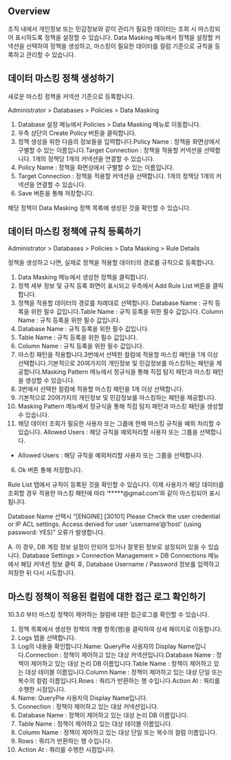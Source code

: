 ## Overview
조직 내에서 개인정보 또는 민감정보와 같이 관리가 필요한 데이터는 조회 시 마스킹되어 표시하도록 정책을 설정할 수 있습니다. Data Masking 메뉴에서 정책을 설정할 커넥션을 선택하여 정책을 생성하고, 마스킹이 필요한 데이터를 컬럼 기준으로 규칙을 등록하고 관리할 수 있습니다.

## 데이터 마스킹 정책 생성하기
새로운 마스킹 정책을 커넥션 기준으로 등록합니다.

Administrator &gt; Databases &gt; Policies &gt; Data Masking

1. Database 설정 메뉴에서 Policies > Data Masking 메뉴로 이동합니다.
2. 우측 상단의 Create Policy 버튼을 클릭합니다.
3. 정책 생성을 위한 다음의 정보들을 입력합니다.Policy Name : 정책을 화면상에서 구별할 수 있는 이름입니다.Target Connection : 정책을 적용할 커넥션을 선택합니다. 1개의 정책당 1개의 커넥션을 연결할 수 있습니다.
  1. Policy Name : 정책을 화면상에서 구별할 수 있는 이름입니다.
  2. Target Connection : 정책을 적용할 커넥션을 선택합니다. 1개의 정책당 1개의 커넥션을 연결할 수 있습니다.
4. Save 버튼을 통해 저장합니다.

해당 정책이 Data Masking 정책 목록에 생성된 것을 확인할 수 있습니다.

## 데이터 마스킹 정책에 규칙 등록하기
Administrator &gt; Databases &gt; Policies &gt; Data Masking &gt; Rule Details

정책을 생성하고 나면, 실제로 정책을 적용할 데이터의 경로를 규칙으로 등록합니다.

1. Data Masking 메뉴에서 생성한 정책을 클릭합니다.
2. 정책 세부 정보 및 규칙 등록 화면이 표시되고 우측에서 Add Rule List 버튼을 클릭합니다.
3. 정책을 적용할 데이터의 경로를 차례대로 선택합니다. Database Name : 규칙 등록을 위한 필수 값입니다.Table Name : 규칙 등록을 위한 필수 값입니다. Column Name : 규칙 등록을 위한 필수 값입니다.
  1. Database Name : 규칙 등록을 위한 필수 값입니다.
  2. Table Name : 규칙 등록을 위한 필수 값입니다.
  3. Column Name : 규칙 등록을 위한 필수 값입니다.
4. 마스킹 패턴을 적용합니다.3번에서 선택한 컬럼에 적용할 마스킹 패턴을 1개 이상 선택합니다.기본적으로 20여가지의 개인정보 및 민감정보를 마스킹하는 패턴을 제공합니다.Masking Pattern 메뉴에서 정규식을 통해 직접 탐지 패턴과 마스킹 패턴을 생성할 수 있습니다.
  1. 3번에서 선택한 컬럼에 적용할 마스킹 패턴을 1개 이상 선택합니다.
  2. 기본적으로 20여가지의 개인정보 및 민감정보를 마스킹하는 패턴을 제공합니다.
  3. Masking Pattern 메뉴에서 정규식을 통해 직접 탐지 패턴과 마스킹 패턴을 생성할 수 있습니다.
5. 해당 데이터 조회가 필요한 사용자 또는 그룹에 한해 마스킹 규칙을 예외 처리할 수 있습니다. Allowed Users : 해당 규칙을 예외처리할 사용자 또는 그룹을 선택합니다.
  * Allowed Users : 해당 규칙을 예외처리할 사용자 또는 그룹을 선택합니다.
6. Ok 버튼 통해 저장합니다.

Rule List 탭에서 규칙이 등록된 것을 확인할 수 있습니다. 이제 사용자가 해당 데이터를 조회할 경우 적용한 마스킹 패턴에 따라 ‘*****@gmail.com’와 같이 마스킹되어 표시됩니다.

Database Name 선택시 “[ENGINE] [30101] Please Check the user credential or IP ACL settings. Access denied for user ‘username’@’host' (using password: YES)” 오류가 발생합니다.

A. 이 경우, DB 계정 정보 설정이 안되어 있거나 잘못된 정보로 설정되어 있을 수 있습니다. Database Settings &gt; Connection Management &gt; DB Connections 메뉴에서 해당 커넥션 정보 클릭 후, Database Username / Password 정보를 입력하고 저장한 뒤 다시 시도합니다.

## 마스킹 정책이 적용된 컬럼에 대한 접근 로그 확인하기
10.3.0 부터 마스킹 정책이 제어하는 컬럼에 대한 접근로그를 확인할 수 있습니다.

1. 정책 목록에서 생성한 정책의 개별 항목(행)을 클릭하여 상세 페이지로 이동합니다.
2. Logs 탭을 선택합니다.
3. Log의 내용을 확인합니다.Name: QueryPie 사용자의 Display Name입니다.Connection : 정책이 제어하고 있는 대상 커넥션입니다.Database Name : 정책이 제어하고 있는 대상 논리 DB 이름입니다.Table Name : 정책이 제어하고 있는 대상 테이블 이름입니다.Column Name : 정책이 제어하고 있는 대상 단일 또는 복수의 컬럼 이름입니다.Rows : 쿼리가 반환하는 행 수입니다.Action At : 쿼리를 수행한 시점입니다.
  1. Name: QueryPie 사용자의 Display Name입니다.
  2. Connection : 정책이 제어하고 있는 대상 커넥션입니다.
  3. Database Name : 정책이 제어하고 있는 대상 논리 DB 이름입니다.
  4. Table Name : 정책이 제어하고 있는 대상 테이블 이름입니다.
  5. Column Name : 정책이 제어하고 있는 대상 단일 또는 복수의 컬럼 이름입니다.
  6. Rows : 쿼리가 반환하는 행 수입니다.
  7. Action At : 쿼리를 수행한 시점입니다.
